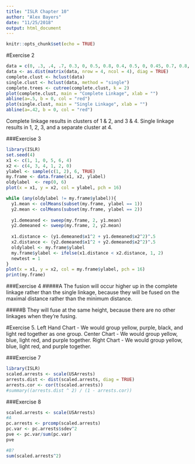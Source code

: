 ```yaml
---
title: "ISLR Chapter 10"
author: "Alex Bayers"
date: "11/25/2018"
output: html_document
---
```


```r
knitr::opts_chunk$set(echo = TRUE)
```

#Exercise 2
```r
data = c(0, .3, .4, .7, 0.3, 0, 0.5, 0.8, 0.4, 0.5, 0, 0.45, 0.7, 0.8, 0.45, 0)
data <- as.dist(matrix(data, nrow = 4, ncol = 4), diag = TRUE)
complete.clust <- hclust(data)
single.clust <- hclust(data, method = "single")
complete.trees <- cutree(complete.clust, k = 2)
plot(complete.clust, main = "Complete Linkage", xlab = "")
abline(a=.5, b = 0, col = "red")
plot(single.clust, main = "Single Linkage", xlab = "")
abline(a=.42, b = 0, col = "red")
```
Complete linkage results in clusters of 1 & 2, and 3 & 4.  Single linkage results in 1, 2, 3, and a separate cluster at 4.

###Exercise 3
```r
library(ISLR)
set.seed(4)
x1 <- c(1, 1, 0, 5, 6, 4)
x2 <- c(4, 3, 4, 1, 2, 0)
ylabel <- sample(c(1, 2), 6, TRUE)
my.frame <- data.frame(x1, x2, ylabel)
oldylabel  <- rep(0, 6)
plot(x = x1, y = x2, col = ylabel, pch = 16)

while (any(oldylabel != my.frame$ylabel)){
  y1.mean <- colMeans(subset(my.frame, ylabel == 1))
  y2.mean <- colMeans(subset(my.frame, ylabel == 2))
  
  y1.demeaned <- sweep(my.frame, 2, y1.mean)
  y2.demeaned <- sweep(my.frame, 2, y2.mean)
  
  x1.distance <- (y1.demeaned$x1^2 + y1.demeaned$x2^2)^.5
  x2.distance <- (y2.demeaned$x1^2 + y2.demeaned$x2^2)^.5
  oldylabel <- my.frame$ylabel
  my.frame$ylabel <- ifelse(x1.distance < x2.distance, 1, 2)
  newtest = 1
}
plot(x = x1, y = x2, col = my.frame$ylabel, pch = 16)
print(my.frame)
```

###Exercise 4
#####A
The fusion will occur higher up in the complete linkage rather than the single linkage, because they will be fused on the maximal distance rather than the minimum distance.

#####B
They will fuse at the same height, because there are no other linkages when they're fusing.

#Exercise 5.
Left Hand Chart - We would group yellow, purple, black, and light red together as one group.
Center Chart - We would group yellow, blue, light red, and purple together.
Right Chart - We would group yellow, blue, light red, and purple together.

###Exercise 7
```r
library(ISLR)
scaled.arrests <- scale(USArrests)
arrests.dist <- dist(scaled.arrests, diag = TRUE)
arrests.cor <- cor(t(scaled.arrests))
#summary((arrests.dist ^ 2) / (1 - arrests.cor))
```

###Exercise 8
```r
scaled.arrests <- scale(USArrests)
#A
pc.arrests <- prcomp(scaled.arrests)
pc.var <- pc.arrests$sdev^2
pve <- pc.var/sum(pc.var)
pve

#B?
sum(scaled.arrests^2)
```

